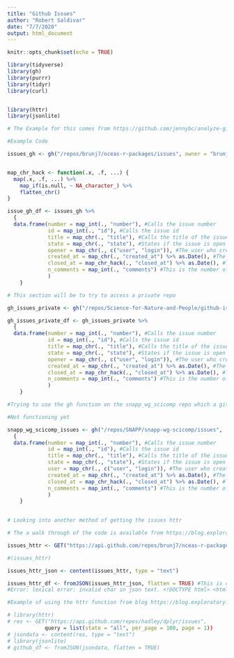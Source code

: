 ```yaml
---
title: "Github Issues"
author: "Robert Saldivar"
date: "7/7/2020"
output: html_document
---
```


```r
knitr::opts_chunk$set(echo = TRUE)
```

```r
library(tidyverse)
library(gh)
library(purrr)
library(tidyr)
library(curl)


library(httr)
library(jsonlite)

```

```r

# The Example for this comes from https://github.com/jennybc/analyze-github-stuff-with-r

#Example Code

issues_gh <- gh("/repos/brunj7/nceas-r-packages/issues", owner = "brunj7", repo = "nceas-r-packages", state = "all")


map_chr_hack <- function(.x, .f, ...) {
  map(.x, .f, ...) %>%
    map_if(is.null, ~ NA_character_) %>%
    flatten_chr()
}

issue_gh_df <- issues_gh %>%
  {
  data.frame(number = map_int(., "number"), #Calls the issue number
             id = map_int(., "id"), #Calls the issue id
             title = map_chr(., "title"), #Calls the title of the issue
             state = map_chr(., "state"), #States if the issue is open or closed
             opener = map_chr(., c("user", "login")), #The user who created the issue
             created_at = map_chr(., "created_at") %>% as.Date(), #The date the issue was created
             closed_at = map_chr_hack(., "closed_at") %>% as.Date(), #The date the issued was closed
             n_comments = map_int(., "comments") #This is the number of comments in an issue
             )
    }

```

```r
# This section will be to try to access a private repo

gh_issues_private <- gh("/repos/Science-for-Nature-and-People/github-issues-r/issues", owner = "Science-for-Nature-and People", repo = "github-issues-r", state = "all", token = NULL)

gh_issues_private_df <- gh_issues_private %>%
  {
  data.frame(number = map_int(., "number"), #Calls the issue number
             id = map_int(., "id"), #Calls the issue id
             title = map_chr(., "title"), #Calls the title of the issue
             state = map_chr(., "state"), #States if the issue is open or closed
             opener = map_chr(., c("user", "login")), #The user who created the issue
             created_at = map_chr(., "created_at") %>% as.Date(), #The date the issue was created
             closed_at = map_chr_hack(., "closed_at") %>% as.Date(), #The date the issued was closed
             n_comments = map_int(., "comments") #This is the number of comments in an issue
             )
    }


```



```r
#Trying to use the gh function on the snapp_wg_scicomp repo which a github enterprise repo.

#Not functioning yet

snapp_wg_scicomp_issues <- gh("/repos/SNAPP/snapp-wg-scicomp/issues", .api_url = "https://github.nceas.ucsb.edu/api/v3", owner = "SNAPP", repo = "snapp-wg-scicomp", .token = "6ee1afe72945dcffa5ccb1fcac57816927e5c5ea")  %>%
  {
  data.frame(number = map_int(., "number"), #Calls the issue number
             id = map_int(., "id"), #Calls the issue id
             title = map_chr(., "title"), #Calls the title of the issue
             state = map_chr(., "state"), #States if the issue is open or closed
             user = map_chr(., c("user", "login")), #The user who created the issue
             created_at = map_chr(., "created_at") %>% as.Date(), #The date the issue was created
             closed_at = map_chr_hack(., "closed_at") %>% as.Date(), #The date the issued was closed
             n_comments = map_int(., "comments") #This is the number of comments in an issue #The date the issue was created
             )
    }
  
```


```r
# Looking into another method of getting the issues httr

# The a walk through of the code is available from https://blog.exploratory.io/analyzing-issue-data-with-github-rest-api-63945017dedc

issues_httr <- GET("https://api.github.com/repos/brunj7/nceas-r-packages/issues")

#(issues_httr)

issues_httr_json <- content(issues_httr, type = "text")

issues_httr_df <- fromJSON(issues_httr_json, flatten = TRUE) #This is causing an error
#Error: lexical error: invalid char in json text. <!DOCTYPE html> <html lang="en" (right here) ------^

```



```r
#Example of using the httr function from blog https://blog.exploratory.io/analyzing-issue-data-with-github-rest-api-63945017dedc

# library(httr)
# res <- GET("https://api.github.com/repos/hadley/dplyr/issues", 
            query = list(state = "all", per_page = 100, page = 1))
# jsondata <- content(res, type = "text")
# library(jsonlite)
# github_df <- fromJSON(jsondata, flatten = TRUE)
```

